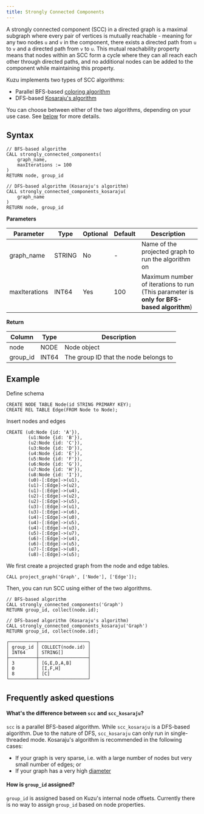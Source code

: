 ```yaml
---
title: Strongly Connected Components
---
```


A strongly connected component (SCC) in a directed graph is a maximal subgraph where every pair of
vertices is mutually reachable - meaning for any two nodes `u` and `v` in the component, there exists a
directed path from `u` to `v` and a directed path from `v` to `u`. 
This mutual reachability property means that nodes within an SCC form a cycle where they can all
reach each other through directed paths, and no additional nodes can be added to the component while
maintaining this property.

Kuzu implements two types of SCC algorithms:
- Parallel BFS-based [coloring algorithm](https://www.cs.rpi.edu/~slotag/pub/SCC-IPDPS14.pdf)
- DFS-based [Kosaraju's algorithm](https://en.wikipedia.org/wiki/Kosaraju%27s_algorithm)

You can choose between either of the two algorithms, depending on your use case.
See [below](#frequently-asked-questions) for more details.

## Syntax

```cypher
// BFS-based algorithm
CALL strongly_connected_components(
    graph_name,
    maxIterations := 100
)
RETURN node, group_id
```

```cypher
// DFS-based algorithm (Kosaraju's algorithm)
CALL strongly_connected_components_kosaraju(
    graph_name
)
RETURN node, group_id
```

**Parameters**

| Parameter | Type | Optional | Default | Description |
|-----------|------|----------|---------|-------------|
| graph_name | STRING | No | - | Name of the projected graph to run the algorithm on |
| maxIterations | INT64 | Yes | 100 | Maximum number of iterations to run (This parameter is **only for BFS-based algorithm**) |


**Return** 

| Column | Type | Description |
|--------|------|-------------|
| node | NODE | Node object |
| group_id | INT64 | The group ID that the node belongs to |

## Example 

Define schema
```cypher
CREATE NODE TABLE Node(id STRING PRIMARY KEY);
CREATE REL TABLE Edge(FROM Node to Node);
```
Insert nodes and edges
```cypher
CREATE (u0:Node {id: 'A'}),
        (u1:Node {id: 'B'}),
        (u2:Node {id: 'C'}),
        (u3:Node {id: 'D'}),
        (u4:Node {id: 'E'}),
        (u5:Node {id: 'F'}),
        (u6:Node {id: 'G'}),
        (u7:Node {id: 'H'}),
        (u8:Node {id: 'I'}),
        (u0)-[:Edge]->(u1),
        (u1)-[:Edge]->(u2),
        (u1)-[:Edge]->(u4),
        (u2)-[:Edge]->(u2),
        (u2)-[:Edge]->(u5),
        (u3)-[:Edge]->(u1),
        (u3)-[:Edge]->(u6),
        (u4)-[:Edge]->(u0),
        (u4)-[:Edge]->(u5),
        (u4)-[:Edge]->(u3),
        (u5)-[:Edge]->(u7),
        (u6)-[:Edge]->(u4),
        (u6)-[:Edge]->(u5),
        (u7)-[:Edge]->(u8),
        (u8)-[:Edge]->(u5);
```
We first create a projected graph from the node and edge tables.
```cypher
CALL project_graph('Graph', ['Node'], ['Edge']);
```
Then, you can run SCC using either of the two algorithms.
```cypher
// BFS-based algorithm
CALL strongly_connected_components('Graph')
RETURN group_id, collect(node.id);

// DFS-based algorithm (Kosaraju's algorithm)
CALL strongly_connected_components_kosaraju('Graph')
RETURN group_id, collect(node.id);
```
```
┌──────────┬──────────────────┐
│ group_id │ COLLECT(node.id) │
│ INT64    │ STRING[]         │
├──────────┼──────────────────┤
│ 3        │ [G,E,D,A,B]      │
│ 0        │ [I,F,H]          │
│ 8        │ [C]              │
└──────────┴──────────────────┘
```

## Frequently asked questions

#### What's the difference between `scc` and `scc_kosaraju`?

`scc` is a parallel BFS-based algorithm. While `scc_kosaraju` is a DFS-based algorithm.
Due to the nature of DFS, `scc_kosaraju` can only run in single-threaded mode. 
Kosaraju's algorithm is recommended in the following cases:
- If your graph is very sparse, i.e. with a large number of nodes but very small number of edges; or
- If your graph has a very high [diameter](https://en.wikipedia.org/wiki/Diameter_(graph_theory))

#### How is `group_id` assigned?

`group_id` is assigned based on Kuzu's internal node offsets. Currently there is no way to assign `group_id` based on node properties.